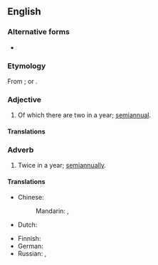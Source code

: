 {{also|halfyearly}}
==English==

===Alternative forms===
* {{l|en|halfyearly}}

===Etymology===
From {{suffix|half-year|ly|lang=en}}; or {{prefix|half|yearly|lang=en}}.

===Adjective===
{{en-adj|-|head=[[half]]-[[yearly]]}}

# Of which there are two in a year; [[semiannual]].

====Translations====
{{trans-see|semiannual}}

===Adverb===
{{en-adv|-}}

# Twice in a year; [[semiannually]].

====Translations====
{{trans-top|twice a year}}
* Chinese:
*: Mandarin: {{t|cmn|每半年|tr=měi bànnián|sc=Hani}}, {{t|cmn|每半年一次|tr=měi bànnián yīcì|sc=Hani}}
* Dutch: {{t|nl|halfjaarlijks}}
{{trans-mid}}
* Finnish: {{t+|fi|puolivuosittain}}
* German: {{t+|de|halbjährlich}}
* Russian: {{t|ru|[[каждый|ка́ждые]] [[полго́да]]}}, {{t|ru|[[раз]] [[в]] [[полго́да]]}}
{{trans-bottom}}